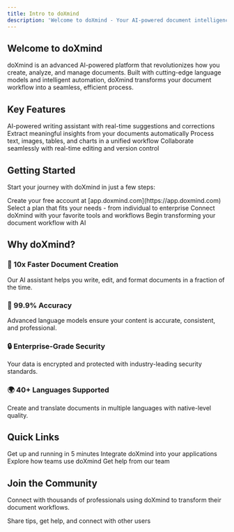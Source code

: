 ```yaml
---
title: Intro to doXmind
description: 'Welcome to doXmind - Your AI-powered document intelligence platform'
---
```


## Welcome to doXmind

doXmind is an advanced AI-powered platform that revolutionizes how you create, analyze, and manage documents. Built with cutting-edge language models and intelligent automation, doXmind transforms your document workflow into a seamless, efficient process.

## Key Features

<CardGroup cols={2}>
  <Card
    title="SmartEditor Pro"
    icon="pen-to-square"
    href="/essentials/smart-editor"
  >
    AI-powered writing assistant with real-time suggestions and corrections
  </Card>
  <Card
    title="DataInsight Engine"
    icon="chart-line"
    href="/essentials/data-insight"
  >
    Extract meaningful insights from your documents automatically
  </Card>
  <Card
    title="MultiModal Processor"
    icon="images"
    href="/essentials/multimodal"
  >
    Process text, images, tables, and charts in a unified workflow
  </Card>
  <Card
    title="TeamSpace"
    icon="users"
    href="/essentials/teamspace"
  >
    Collaborate seamlessly with real-time editing and version control
  </Card>
</CardGroup>

## Getting Started

Start your journey with doXmind in just a few steps:

<Steps>
  <Step title="Sign Up">
    Create your free account at [app.doxmind.com](https://app.doxmind.com)
  </Step>
  <Step title="Choose Your Plan">
    Select a plan that fits your needs - from individual to enterprise
  </Step>
  <Step title="Install Integrations">
    Connect doXmind with your favorite tools and workflows
  </Step>
  <Step title="Start Creating">
    Begin transforming your document workflow with AI
  </Step>
</Steps>

## Why doXmind?

### 🚀 10x Faster Document Creation
Our AI assistant helps you write, edit, and format documents in a fraction of the time.

### 🎯 99.9% Accuracy
Advanced language models ensure your content is accurate, consistent, and professional.

### 🔒 Enterprise-Grade Security
Your data is encrypted and protected with industry-leading security standards.

### 🌍 40+ Languages Supported
Create and translate documents in multiple languages with native-level quality.

## Quick Links

<CardGroup cols={2}>
  <Card title="Quick Start Guide" icon="rocket" href="/quickstart">
    Get up and running in 5 minutes
  </Card>
  <Card title="API Documentation" icon="code" href="/api-reference/introduction">
    Integrate doXmind into your applications
  </Card>
  <Card title="Use Cases" icon="lightbulb" href="/use-cases">
    Explore how teams use doXmind
  </Card>
  <Card title="Support" icon="life-ring" href="/support">
    Get help from our team
  </Card>
</CardGroup>

## Join the Community

Connect with thousands of professionals using doXmind to transform their document workflows.

<Card title="Join our Slack Community" icon="slack" href="https://doxmind.com/slack">
  Share tips, get help, and connect with other users
</Card>